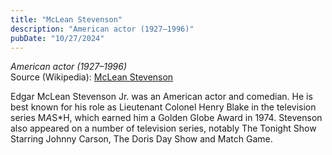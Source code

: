```yaml
---
title: "McLean Stevenson"
description: "American actor (1927–1996)"
pubDate: "10/27/2024"
---
```


*American actor (1927–1996)*  
Source (Wikipedia): [McLean Stevenson][1]

Edgar McLean Stevenson Jr. was an American actor and comedian. He is best known for his role as Lieutenant Colonel Henry Blake in the television series M*A*S*H, which earned him a Golden Globe Award in 1974. Stevenson also appeared on a number of television series, notably The Tonight Show Starring Johnny Carson, The Doris Day Show and Match Game.

[1]: https://en.wikipedia.org/wiki/McLean_Stevenson
